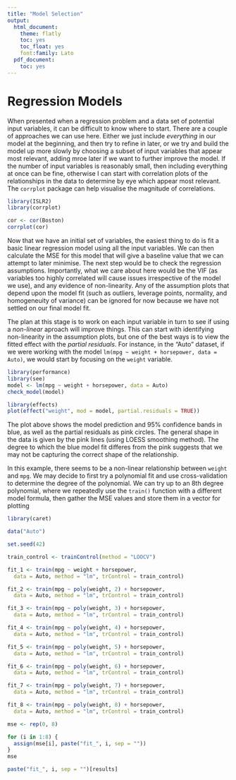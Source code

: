 ```yaml
---
title: "Model Selection"
output:
  html_document:
    theme: flatly
    toc: yes
    toc_float: yes
    font:family: Lato
  pdf_document:
    toc: yes
---
```


# Regression Models

When presented when a regression problem and a data set of potential input variables, it can be difficult to know where to start. There are a couple of approaches we can use here. Either we just include *everything* in our model at the beginning, and then try to refine in later, or we try and build the model up more slowly by choosing a subset of input variables that appear most relevant, adding mroe later if we want to further improve the model. If the number of input variables is reasonably small, then including everything at once can be fine, otherwise I can start with correlation plots of the relationships in the data to determine by eye which appear most relevant. The `corrplot` package can help visualise the magnitude of correlations.

```r
library(ISLR2)
library(corrplot)

cor <- cor(Boston)
corrplot(cor)
```

Now that we have an initial set of variables, the easiest thing to do is fit a basic linear regression model using all the input variables. We can then calculate the MSE for this model that will give a baseline value that we can attempt to later minimise. The next step would be to check the regression assumptions. Importantly, what we care about here would be the VIF (as variables too highly correlated will cause issues irrespective of the model we use), and any evidence of non-linearity. Any of the assumption plots that depend upon the model fit (such as outliers, leverage points, normality, and homogeneuity of variance) can be ignored for now because we have not settled on our final model fit.

The plan at this stage is to work on each input variable in turn to see if using a *non-linear* aproach will improve things. This can start with identifying non-linearity in the assumption plots, but one of the best ways is to view the fitted effect with the *partial residuals*. For instance, in the "Auto" dataset, if we were working with the model `lm(mpg ~ weight + horsepower, data = Auto)`, we would start by focusing on the `weight` variable.

```r
library(performance)
library(see)
model <- lm(mpg ~ weight + horsepower, data = Auto)
check_model(model)
```

```r
library(effects)
plot(effect("weight", mod = model, partial.residuals = TRUE))
```

The plot above shows the model prediction and 95% confidence bands in blue, as well as the partial residuals as pink circles. The general shape in the data is given by the pink lines (using LOESS smoothing method). The degree to which the blue model fit differes from the pink suggests that we may not be capturing the correct shape of the relationship.

In this example, there seems to be a non-linear relationship between `weight` and `mpg`. We may decide to first try a polynomial fit and use cross-validation to determine the degree of the polynomial. We can try up to an 8th degree polynomial, where we repeatedly use the `train()` function with a different model formula, then gather the MSE values and store them in a vector for plotting

```r
library(caret)

data("Auto")

set.seed(42)

train_control <- trainControl(method = "LOOCV")

fit_1 <- train(mpg ~ weight + horsepower,
  data = Auto, method = "lm", trControl = train_control)

fit_2 <- train(mpg ~ poly(weight, 2) + horsepower,
  data = Auto, method = "lm", trControl = train_control)

fit_3 <- train(mpg ~ poly(weight, 3) + horsepower,
  data = Auto, method = "lm", trControl = train_control)

fit_4 <- train(mpg ~ poly(weight, 4) + horsepower,
  data = Auto, method = "lm", trControl = train_control)

fit_5 <- train(mpg ~ poly(weight, 5) + horsepower,
  data = Auto, method = "lm", trControl = train_control)

fit_6 <- train(mpg ~ poly(weight, 6) + horsepower,
  data = Auto, method = "lm", trControl = train_control)

fit_7 <- train(mpg ~ poly(weight, 7) + horsepower,
  data = Auto, method = "lm", trControl = train_control)

fit_8 <- train(mpg ~ poly(weight, 8) + horsepower,
  data = Auto, method = "lm", trControl = train_control)

mse <- rep(0, 8)
```


```r
for (i in 1:8) {
  assign(mse[i], paste("fit_", i, sep = ""))
}
mse
```



```r
paste("fit_", i, sep = "")[results]
```